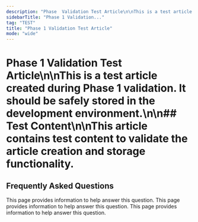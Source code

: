 ```yaml
---
description: "Phase  Validation Test Article\n\nThis is a test article created during Phase  validation It should be safely stored in the development environment\n\n Test ..."
sidebarTitle: "Phase 1 Validation..."
tag: "TEST"
title: "Phase 1 Validation Test Article"
mode: "wide"
---
```


# Phase 1 Validation Test Article\\n\\nThis is a test article created during Phase 1 validation. It should be safely stored in the development environment.\\n\\n## Test Content\\n\\nThis article contains test content to validate the article creation and storage functionality.

## Frequently Asked Questions

<AccordionGroup>
  <Accordion title="Phase 1 validation">
    This page provides information to help answer this question.
  </Accordion>
  <Accordion title="test article">
    This page provides information to help answer this question.
  </Accordion>
  <Accordion title="validation testing">
    This page provides information to help answer this question.
  </Accordion>
</AccordionGroup>
